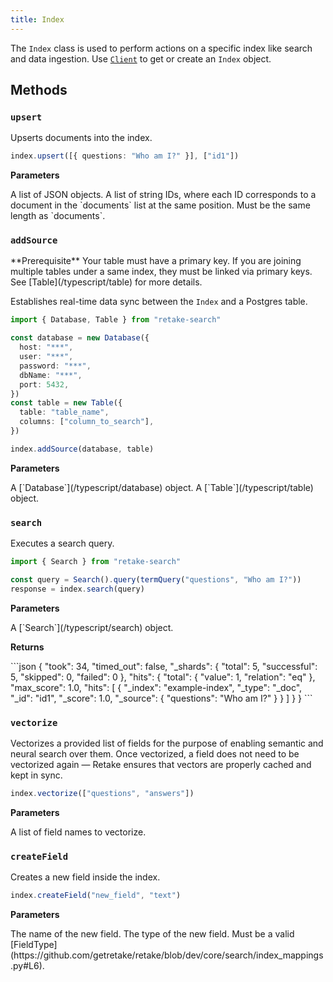 ```yaml
---
title: Index
---
```


The `Index` class is used to perform actions on a specific index like search and data ingestion. Use
[`Client`](/typescript/client) to get or create an `Index` object.

## Methods

### `upsert`

Upserts documents into the index.

```typescript Typescript
index.upsert([{ questions: "Who am I?" }], ["id1"])
```

**Parameters**

<ParamField body="documents" type="List[Dict]" required>
  A list of JSON objects.
</ParamField>
<ParamField body="ids" type="List[str]" required>
  A list of string IDs, where each ID corresponds to a document in the
  `documents` list at the same position. Must be the same length as `documents`.
</ParamField>

### `addSource`

<Info>
  **Prerequisite** Your table must have a primary key. If you are joining
  multiple tables under a same index, they must be linked via primary keys. See
  [Table](/typescript/table) for more details.
</Info>

Establishes real-time data sync between the `Index` and a Postgres table.

```typescript Typescript
import { Database, Table } from "retake-search"

const database = new Database({
  host: "***",
  user: "***",
  password: "***",
  dbName: "***",
  port: 5432,
})
const table = new Table({
  table: "table_name",
  columns: ["column_to_search"],
})

index.addSource(database, table)
```

**Parameters**

<ParamField body="database" type="Database" required>
  A [`Database`](/typescript/database) object.
</ParamField>
<ParamField body="table" type="Table" required>
  A [`Table`](/typescript/table) object.
</ParamField>

### `search`

Executes a search query.

```typescript Typescript
import { Search } from "retake-search"

const query = Search().query(termQuery("questions", "Who am I?"))
response = index.search(query)
```

**Parameters**

<ParamField body="search" type="Search" required>
  A [`Search`](/typescript/search) object.
</ParamField>

**Returns**

<Accordion title="Response Object">
```json 
{
  "took": 34,
  "timed_out": false,
  "_shards": {
    "total": 5,
    "successful": 5,
    "skipped": 0,
    "failed": 0
  },
  "hits": {
    "total": {
      "value": 1,
      "relation": "eq"
    },
    "max_score": 1.0,
    "hits": [
      {
        "_index": "example-index",
        "_type": "_doc",
        "_id": "id1",
        "_score": 1.0,
        "_source": {
          "questions": "Who am I?"
        }
      }
    ]
  }
}
```
</Accordion>

### `vectorize`

Vectorizes a provided list of fields for the purpose of enabling semantic and neural search over them.
Once vectorized, a field does not need to be vectorized again — Retake ensures that vectors are properly cached
and kept in sync.

```typescript Typescript
index.vectorize(["questions", "answers"])
```

**Parameters**

<ParamField body="fieldNames" type="List[str]" required>
  A list of field names to vectorize.
</ParamField>

### `createField`

Creates a new field inside the index.

```typescript Typescript
index.createField("new_field", "text")
```

**Parameters**

<ParamField body="field_name" type="str" required>
  The name of the new field.
</ParamField>
<ParamField body="field_type" type="str" required>
  The type of the new field. Must be a valid
  [FieldType](https://github.com/getretake/retake/blob/dev/core/search/index_mappings.py#L6).
</ParamField>
